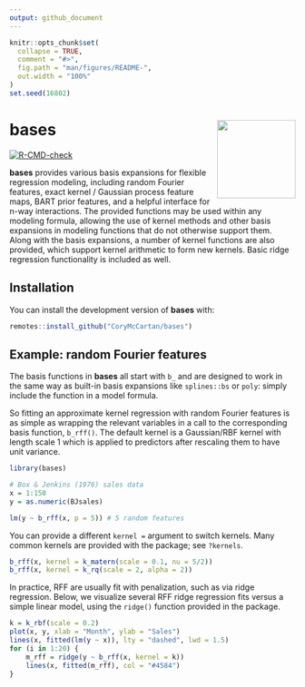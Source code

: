```yaml
---
output: github_document
---
```


<!-- README.md is generated from README.Rmd. Please edit that file -->

```r
knitr::opts_chunk$set(
  collapse = TRUE,
  comment = "#>",
  fig.path = "man/figures/README-",
  out.width = "100%"
)
set.seed(16802)
```

# **bases** <a href="https://corymccartan.com/bases/"><img src="man/figures/logo.png" align="right" height="138" /></a>

<!-- badges: start -->
[![R-CMD-check](https://github.com/CoryMcCartan/bases/actions/workflows/R-CMD-check.yaml/badge.svg)](https://github.com/CoryMcCartan/bases/actions/workflows/R-CMD-check.yaml)
<!-- badges: end -->

**bases** provides various basis expansions for flexible regression modeling,
including random Fourier features, exact kernel / Gaussian process feature maps,
BART prior features, and a helpful interface for n-way interactions. The
provided functions may be used within any modeling formula, allowing the use of
kernel methods and other basis expansions in modeling functions that do not
otherwise support them.  Along with the basis expansions, a number of kernel
functions are also provided, which support kernel arithmetic to form new
kernels. Basic ridge regression functionality is included as well.

## Installation

You can install the development version of **bases** with:

``` r
remotes::install_github("CoryMcCartan/bases")
```

## Example: random Fourier features

The basis functions in **bases** all start with `b_` and are designed to work in
the same way as built-in basis expansions like `splines::bs` or `poly`: simply
include the function in a model formula.

So fitting an approximate kernel regression with random Fourier features is as simple as wrapping the relevant variables in a call to the corresponding basis function, `b_rff()`.
The default kernel is a Gaussian/RBF kernel with length scale 1 which is applied to predictors after rescaling them to have unit variance.

```r
library(bases)

# Box & Jenkins (1976) sales data
x = 1:150
y = as.numeric(BJsales) 

lm(y ~ b_rff(x, p = 5)) # 5 random features
```

You can provide a different `kernel = ` argument to switch kernels.
Many common kernels are provided with the package; see `?kernels`.

```r
b_rff(x, kernel = k_matern(scale = 0.1, nu = 5/2))
b_rff(x, kernel = k_rq(scale = 2, alpha = 2))
```

In practice, RFF are usually fit with penalization, such as via ridge regression.
Below, we visualize several RFF ridge regression fits versus a simple linear model, using the `ridge()` function provided in the package.
```r
k = k_rbf(scale = 0.2)
plot(x, y, xlab = "Month", ylab = "Sales")
lines(x, fitted(lm(y ~ x)), lty = "dashed", lwd = 1.5)
for (i in 1:20) {
    m_rff = ridge(y ~ b_rff(x, kernel = k))
    lines(x, fitted(m_rff), col = "#4584")
}
```
